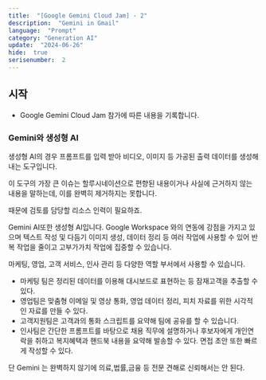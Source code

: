 ```yaml
---
title:  "[Google Gemini Cloud Jam] - 2"
description:  "Gemini in Gmail"
language:  "Prompt"
category: "Generation AI"
update:  "2024-06-26"
hide:  true
serisenumber:  2
---
```


## 시작

- Google Gemini Cloud Jam 참가에 따른 내용을 기록합니다.

### Gemini와 생성형 AI

생성형 AI의 경우 프롬프트를 입력 받아 비디오, 이미지 등 가공된 출력 데이터를 생성해내는 도구입니다.

이 도구의 가장 큰 이슈는 할루시네이션으로 편향된 내용이거나 사실에 근거하지 않는 내용을 말하는데, 이를 완벽히 제거하지는 못합니다.

때문에 검토를 담당할 리소스 인력이 필요하죠.

Gemini AI또한 생성형 AI입니다. Google Workspace 와의 연동에 강점을 가지고 있으며 텍스트 작성 및 다듬기 이미지 생성, 데이터 정리 등 여러 작업에 사용할 수 있어 반복 작업을 줄이고 고부가가치 작업에 집중할 수 있습니다.

마케팅, 영업, 고객 서비스, 인사 관리 등 다양한 역할 부서에서 사용할 수 있습니다.

- 마케팅 팀은 정리된 데이터를 이용해 대시보드로 표현하는 등 잠재고객을 추출할 수 있다.
- 영업팀은 맞춤형 이메일 및 영상 통화, 영업 데이터 정리, 피치 자료를 위한 시각적인 자료를 만들 수 있다.
- 고객지원팀은 고객과의 통화 스크립트를 요약해 팀에 공유를 할 수 있습니다.
- 인사팀은 간단한 프롬프트를 바탕으로 채용 직무에 설명하거나 후보자에게 개인연락을 취하고 복지혜택과 핸드북 내용을 요약해 발송할 수 있다. 면접 초안 또한 빠르게 작성할 수 있다.

단 Gemini 는 완벽하지 않기에 의료,법률,금융 등 전문 견해로 신뢰해서는 안 된다.


